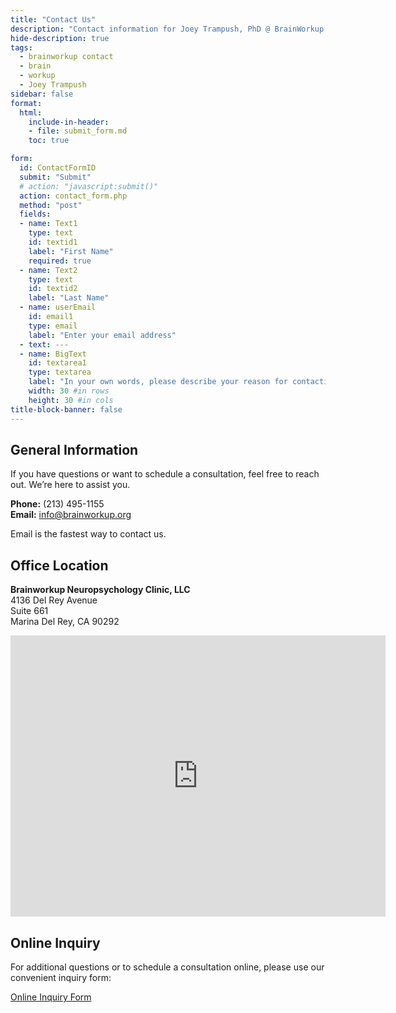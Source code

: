 ```yaml
---
title: "Contact Us"
description: "Contact information for Joey Trampush, PhD @ BrainWorkup Neuropsychology, LLC."
hide-description: true
tags:
  - brainworkup contact
  - brain
  - workup
  - Joey Trampush
sidebar: false
format: 
  html:
    include-in-header: 
    - file: submit_form.md
    toc: true

form:
  id: ContactFormID
  submit: "Submit"
  # action: "javascript:submit()"
  action: contact_form.php
  method: "post"
  fields:
  - name: Text1
    type: text
    id: textid1
    label: "First Name"
    required: true
  - name: Text2
    type: text
    id: textid2
    label: "Last Name"
  - name: userEmail
    id: email1
    type: email
    label: "Enter your email address"
  - text: ---
  - name: BigText
    id: textarea1
    type: textarea
    label: "In your own words, please describe your reason for contacting us."
    width: 30 #in rows
    height: 30 #in cols
title-block-banner: false
---
```


## General Information

If you have questions or want to schedule a consultation, feel free to reach out. We're here to assist you.

**Phone:** (213) 495-1155\
**Email:** [info@brainworkup.org](mailto:info@brainworkup.org)

::: {.callout-note}
Email is the fastest way to contact us.
:::

## Office Location

**Brainworkup Neuropsychology Clinic, LLC**\
4136 Del Rey Avenue\
Suite 661\
Marina Del Rey, CA 90292\

<iframe src="https://www.google.com/maps/embed?pb=!1m18!1m12!1m3!1d3305.507752037753!2d-118.44124318478369!3d33.98028588062893!2m3!1f0!2f0!3f0!3m2!1i1024!2i768!4f13.1!3m3!1m2!1s0x80c2ba3713c9d4c7%3A0x7e2b1a2e5f23d79c!2s4136%20Del%20Rey%20Ave%2C%20Marina%20Del%20Rey%2C%20CA%2090292%2C%20USA!5e0!3m2!1sen!2s!4v1662032749326!5m2!1sen!2s" width="600" height="450" style="border:0;" allowfullscreen="" loading="lazy"></iframe>

## Online Inquiry

For additional questions or to schedule a consultation online, please use our convenient inquiry form:

[Online Inquiry Form](https://forms.gle/UNx9qUcihytE63qt5)

<!-- {{< form >}} -->

